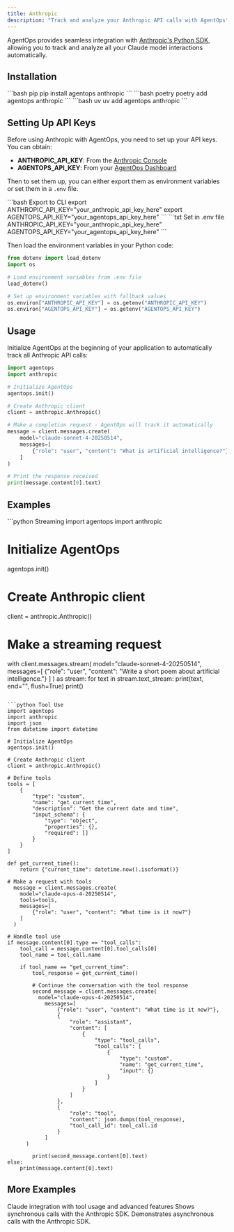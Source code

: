```yaml
---
title: Anthropic
description: "Track and analyze your Anthropic API calls with AgentOps"
---
```


AgentOps provides seamless integration with [Anthropic's Python SDK](https://github.com/anthropics/anthropic-sdk-python), allowing you to track and analyze all your Claude model interactions automatically.

## Installation



<CodeGroup>
  ```bash pip
  pip install agentops anthropic
  ```
  ```bash poetry
  poetry add agentops anthropic
  ```
  ```bash uv
  uv add agentops anthropic
  ```
</CodeGroup>

## Setting Up API Keys

Before using Anthropic with AgentOps, you need to set up your API keys. You can obtain:
- **ANTHROPIC_API_KEY**: From the [Anthropic Console](https://console.anthropic.com/)
- **AGENTOPS_API_KEY**: From your [AgentOps Dashboard](https://app.agentops.ai/)

Then to set them up, you can either export them as environment variables or set them in a `.env` file.

<CodeGroup>
    ```bash Export to CLI
    export ANTHROPIC_API_KEY="your_anthropic_api_key_here"
    export AGENTOPS_API_KEY="your_agentops_api_key_here"
    ```
    ```txt Set in .env file
    ANTHROPIC_API_KEY="your_anthropic_api_key_here"
    AGENTOPS_API_KEY="your_agentops_api_key_here"
    ```
</CodeGroup>

Then load the environment variables in your Python code:

```python
from dotenv import load_dotenv
import os

# Load environment variables from .env file
load_dotenv()

# Set up environment variables with fallback values
os.environ["ANTHROPIC_API_KEY"] = os.getenv("ANTHROPIC_API_KEY")
os.environ["AGENTOPS_API_KEY"] = os.getenv("AGENTOPS_API_KEY")
```

## Usage

Initialize AgentOps at the beginning of your application to automatically track all Anthropic API calls:

```python
import agentops
import anthropic

# Initialize AgentOps
agentops.init()

# Create Anthropic client
client = anthropic.Anthropic()

# Make a completion request - AgentOps will track it automatically
message = client.messages.create(
    model="claude-sonnet-4-20250514",
    messages=[
        {"role": "user", "content": "What is artificial intelligence?"}
    ]
)

# Print the response received
print(message.content[0].text)
```


## Examples

<CodeGroup>
```python Streaming
import agentops
import anthropic
      
# Initialize AgentOps
agentops.init()

# Create Anthropic client
client = anthropic.Anthropic()

# Make a streaming request
with client.messages.stream(
    model="claude-sonnet-4-20250514",
    messages=[
        {"role": "user", "content": "Write a short poem about artificial intelligence."}
    ]
) as stream:
    for text in stream.text_stream:
        print(text, end="", flush=True)
    print()
```

```python Tool Use
import agentops
import anthropic
import json
from datetime import datetime

# Initialize AgentOps
agentops.init()

# Create Anthropic client
client = anthropic.Anthropic()

# Define tools
tools = [
    {
        "type": "custom",
        "name": "get_current_time",
        "description": "Get the current date and time",
        "input_schema": {
            "type": "object",
            "properties": {},
            "required": []
        }
    }
]

def get_current_time():
    return {"current_time": datetime.now().isoformat()}

# Make a request with tools
  message = client.messages.create(
    model="claude-opus-4-20250514",
    tools=tools,
    messages=[
        {"role": "user", "content": "What time is it now?"}
    ]
  )

# Handle tool use
if message.content[0].type == "tool_calls":
    tool_call = message.content[0].tool_calls[0]
    tool_name = tool_call.name
    
    if tool_name == "get_current_time":
        tool_response = get_current_time()
        
        # Continue the conversation with the tool response
        second_message = client.messages.create(
          model="claude-opus-4-20250514",
            messages=[
                {"role": "user", "content": "What time is it now?"},
                {
                    "role": "assistant",
                    "content": [
                        {
                            "type": "tool_calls",
                            "tool_calls": [
                                {
                                    "type": "custom",
                                    "name": "get_current_time",
                                    "input": {}
                                }
                            ]
                        }
                    ]
                },
                {
                    "role": "tool",
                    "content": json.dumps(tool_response),
                    "tool_call_id": tool_call.id
                }
            ]
      )

        print(second_message.content[0].text)
else:
    print(message.content[0].text)
```
</CodeGroup>

## More Examples

<CardGroup cols={2}>
  <Card title="Understanding Tools" icon="notebook" href="/v2/examples/anthropic">
    Claude integration with tool usage and advanced features
  </Card>
  <Card title="Sync Example" icon="notebook" href="https://github.com/AgentOps-AI/agentops/blob/main/examples/anthropic/anthropic-example-sync.ipynb" newTab={true}>
    Shows synchronous calls with the Anthropic SDK.
  </Card>
  <Card title="Async Example" icon="notebook" href="https://github.com/AgentOps-AI/agentops/blob/main/examples/anthropic/anthropic-example-async.ipynb" newTab={true}>
    Demonstrates asynchronous calls with the Anthropic SDK.
  </Card>
</CardGroup>

<script type="module" src="/scripts/github_stars.js"></script>
<script type="module" src="/scripts/scroll-img-fadein-animation.js"></script>
<script type="module" src="/scripts/button_heartbeat_animation.js"></script>
<script type="css" src="/styles/styles.css"></script>
